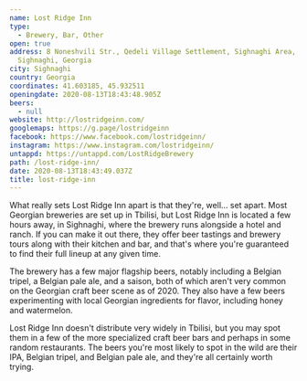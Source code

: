 ```yaml
---
name: Lost Ridge Inn
type:
  - Brewery, Bar, Other
open: true
address: 8 Noneshvili Str., Qedeli Village Settlement, Sighnaghi Area,
  Sighnaghi, Georgia
city: Sighnaghi
country: Georgia
coordinates: 41.603185, 45.932511
openingdate: 2020-08-13T18:43:48.905Z
beers:
  - null
website: http://lostridgeinn.com/
googlemaps: https://g.page/lostridgeinn
facebook: https://www.facebook.com/lostridgeinn/
instagram: https://www.instagram.com/lostridgeinn/
untappd: https://untappd.com/LostRidgeBrewery
path: /lost-ridge-inn/
date: 2020-08-13T18:43:49.037Z
title: lost-ridge-inn
---
```

What really sets Lost Ridge Inn apart is that they're, well... set apart. Most Georgian breweries are set up in Tbilisi, but Lost Ridge Inn is located a few hours away, in Sighnaghi, where the brewery runs alongside a hotel and ranch. If you can make it out there, they offer beer tastings and brewery tours along with their kitchen and bar, and that's where you're guaranteed to find their full lineup at any given time. 

The brewery has a few major flagship beers, notably including a Belgian tripel, a Belgian pale ale, and a saison, both of which aren't very common on the Georgian craft beer scene as of 2020. They also have a few beers experimenting with local Georgian ingredients for flavor, including honey and watermelon. 

Lost Ridge Inn doesn't distribute very widely in Tbilisi, but you may spot them in a few of the more specialized craft beer bars and perhaps in some random restaurants. The beers you're most likely to spot in the wild are their IPA, Belgian tripel, and Belgian pale ale, and they're all certainly worth trying. 